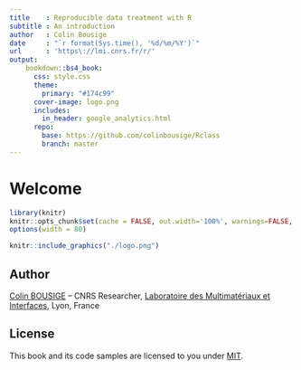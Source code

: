 ```yaml
---
title    : Reproducible data treatment with R
subtitle : An introduction
author   : Colin Bousige
date     : "`r format(Sys.time(), '%d/%m/%Y')`"
url      : 'https\://lmi.cnrs.fr/r/'
output: 
    bookdown::bs4_book:
      css: style.css
      theme:
        primary: "#174c99"
      cover-image: logo.png
      includes:
        in_header: google_analytics.html
      repo:
        base: https://github.com/colinbousige/Rclass
        branch: master
---
```


<!-- 
Render with:
system("rm -rf _main.Rmd _book/ _main_files/ _book_files/")
bookdown::render_book("index.Rmd", "bookdown::bs4_book")
system("./upload.sh")
library(bookdown)
serve_book()
-->


# Welcome {.unnumbered}

```r
library(knitr)
knitr::opts_chunk$set(cache = FALSE, out.width='100%', warnings=FALSE, message=FALSE)
options(width = 80)
```

```r
knitr::include_graphics("./logo.png")
```


## Author {.unnumbered}

[Colin BOUSIGE](mailto:colin.bousige@cnrs.fr) -- CNRS Researcher, [Laboratoire des Multimatériaux et Interfaces](http://lmi.cnrs.fr/), Lyon, France

## License {.unnumbered}

This book and its code samples are licensed to you under [MIT](https://opensource.org/licenses/MIT).
